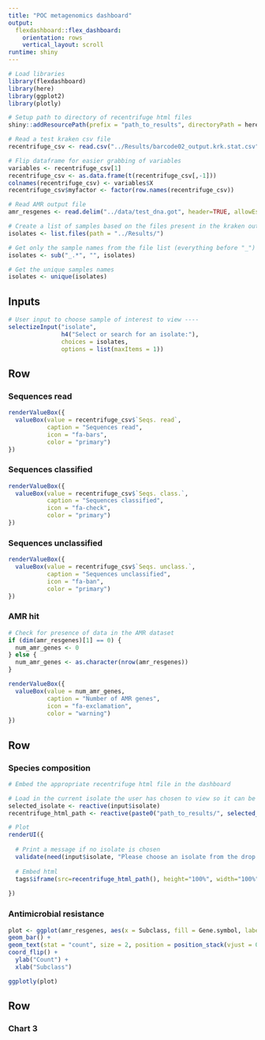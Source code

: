 ```yaml
---
title: "POC metagenomics dashboard"
output: 
  flexdashboard::flex_dashboard:
    orientation: rows
    vertical_layout: scroll
runtime: shiny
---
```


```r
# Load libraries
library(flexdashboard)
library(here)
library(ggplot2)
library(plotly)

# Setup path to directory of recentrifuge html files
shiny::addResourcePath(prefix = "path_to_results", directoryPath = here::here("../Results/"))

# Read a test kraken csv file
recentrifuge_csv <- read.csv("../Results/barcode02_output.krk.stat.csv")

# Flip dataframe for easier grabbing of variables
variables <- recentrifuge_csv[1]
recentrifuge_csv <- as.data.frame(t(recentrifuge_csv[,-1]))
colnames(recentrifuge_csv) <- variables$X
recentrifuge_csv$myfactor <- factor(row.names(recentrifuge_csv))

# Read AMR output file
amr_resgenes <- read.delim("../data/test_dna.got", header=TRUE, allowEscapes=FALSE, sep="\t",  quote="", na.strings="", comment.char="")

# Create a list of samples based on the files present in the kraken output directory
isolates <- list.files(path = "../Results/")

# Get only the sample names from the file list (everything before "_")
isolates <- sub("_.*", "", isolates)

# Get the unique samples names
isolates <- unique(isolates)
```

Inputs {.sidebar}
-----------------------------------------------------------------------

```r
# User input to choose sample of interest to view ----
selectizeInput("isolate",
               h4("Select or search for an isolate:"),
               choices = isolates,
               options = list(maxItems = 1))
```

Row
-------------------------------------

### Sequences read
    
```r
renderValueBox({
  valueBox(value = recentrifuge_csv$`Seqs. read`,
           caption = "Sequences read",
           icon = "fa-bars",
           color = "primary")
})

```

### Sequences classified
    
```r
renderValueBox({
  valueBox(value = recentrifuge_csv$`Seqs. class.`,
           caption = "Sequences classified",
           icon = "fa-check",
           color = "primary")
})

```

### Sequences unclassified
    
```r
renderValueBox({
  valueBox(value = recentrifuge_csv$`Seqs. unclass.`,
           caption = "Sequences unclassified",
           icon = "fa-ban",
           color = "primary")
})

```

### AMR hit
    
```r
# Check for presence of data in the AMR dataset
if (dim(amr_resgenes)[1] == 0) {
  num_amr_genes <- 0
} else {
  num_amr_genes <- as.character(nrow(amr_resgenes))
}

renderValueBox({
  valueBox(value = num_amr_genes,
           caption = "Number of AMR genes",
           icon = "fa-exclamation",
           color = "warning")
})

```

    
Row {data-height=800}
-------------------------------------
    
### Species composition
    
```r
# Embed the appropriate recentrifuge html file in the dashboard

# Load in the current isolate the user has chosen to view so it can be used for "recentrifuge_html_path"
selected_isolate <- reactive(input$isolate)
recentrifuge_html_path <- reactive(paste0("path_to_results/", selected_isolate(), "_output.krk.html"))

# Plot
renderUI({
  
  # Print a message if no isolate is chosen
  validate(need(input$isolate, "Please choose an isolate from the drop down box to create a plot"))
  
  # Embed html
  tags$iframe(src=recentrifuge_html_path(), height="100%", width="100%")
  
})
```
   
### Antimicrobial resistance

```r
plot <- ggplot(amr_resgenes, aes(x = Subclass, fill = Gene.symbol, label = Gene.symbol)) +
geom_bar() +
geom_text(stat = "count", size = 2, position = position_stack(vjust = 0.5)) +
coord_flip() +
  ylab("Count") +
  xlab("Subclass")

ggplotly(plot)
``` 

Row
-------------------------------------

### Chart 3

```r

``` 
